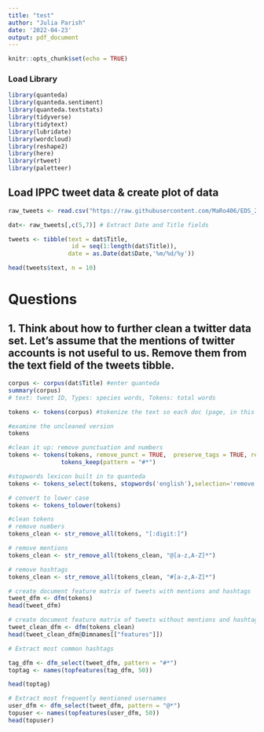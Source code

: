 ```yaml
---
title: "test"
author: "Julia Parish"
date: '2022-04-23'
output: pdf_document
---
```


```r
knitr::opts_chunk$set(echo = TRUE)
```

### Load Library
```r
library(quanteda)
library(quanteda.sentiment)
library(quanteda.textstats)
library(tidyverse)
library(tidytext)
library(lubridate)
library(wordcloud)
library(reshape2)
library(here)
library(rtweet)
library(paletteer)

```

## Load IPPC tweet data & create plot of data
```r
raw_tweets <- read.csv("https://raw.githubusercontent.com/MaRo406/EDS_231-text-sentiment/main/dat/IPCC_tweets_April1-10_sample.csv", header=TRUE)

dat<- raw_tweets[,c(5,7)] # Extract Date and Title fields

tweets <- tibble(text = dat$Title,
                  id = seq(1:length(dat$Title)),
                 date = as.Date(dat$Date,'%m/%d/%y'))

head(tweets$text, n = 10)
```

# Questions

## 1. Think about how to further clean a twitter data set. Let’s assume that the mentions of twitter accounts is not useful to us. Remove them from the text field of the tweets tibble.

```r
corpus <- corpus(dat$Title) #enter quanteda
summary(corpus)
# text: tweet ID, Types: species words, Tokens: total words
```


```r
tokens <- tokens(corpus) #tokenize the text so each doc (page, in this case) is a list of tokens (words)

#examine the uncleaned version
tokens

#clean it up: remove punctuation and numbers
tokens <- tokens(tokens, remove_punct = TRUE,  preserve_tags = TRUE, remove_numbers = TRUE, remove_url = TRUE, split_tags = FALSE) %>% 
               tokens_keep(pattern = "#*")

#stopwords lexicon built in to quanteda
tokens <- tokens_select(tokens, stopwords('english'),selection='remove') 

# convert to lower case
tokens <- tokens_tolower(tokens)

#clean tokens
# remove numbers
tokens_clean <- str_remove_all(tokens, "[:digit:]")

# remove mentions
tokens_clean <- str_remove_all(tokens_clean, "@[a-z,A-Z]*")

# remove hashtags
tokens_clean <- str_remove_all(tokens_clean, "#[a-z,A-Z]*")

# create document feature matrix of tweets with mentions and hashtags
tweet_dfm <- dfm(tokens)
head(tweet_dfm)

# create document feature matrix of tweets without mentions and hashtags
tweet_clean_dfm <- dfm(tokens_clean)
head(tweet_clean_dfm@Dimnames[["features"]])
```

```r
# Extract most common hashtags

tag_dfm <- dfm_select(tweet_dfm, pattern = "#*")
toptag <- names(topfeatures(tag_dfm, 50))

head(toptag)
```

```r
# Extract most frequently mentioned usernames
user_dfm <- dfm_select(tweet_dfm, pattern = "@*")
topuser <- names(topfeatures(user_dfm, 50))
head(topuser)
```





